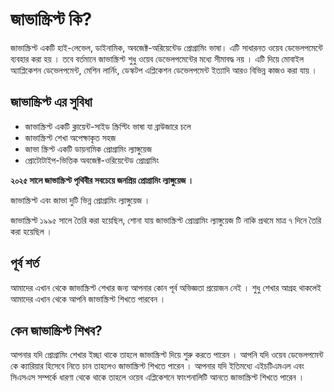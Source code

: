 # জাভাস্ক্রিপ্ট কি?

জাভাস্ক্রিপ্ট একটি হাই-লেভেল, ডাইনামিক, অবজেক্ট-অরিয়েন্টেড
প্রোগ্রামিং ভাষা। এটি সাধারনত ওয়েব ডেভেলপমেন্টে ব্যবহার করা হয় । তবে
বর্তমানে জাভাস্ক্রিপ্ট শুধু ওয়েব ডেভেলপমেন্টের মধ্যে সীমাবদ্ধ নয় ।
এটি দিয়ে মোবাইল অ্যাপ্লিকেশন ডেভেলপমেন্ট, মেশিন লার্নিং, ডেস্কটপ
এপ্লিকেশন ডেভেলপমেন্ট ইত্যাদি আরও বিভিন্ন কাজও করা যায় ।

## জাভাস্ক্রিপ্ট এর সুবিধা

- জাভাস্ক্রিপ্ট একটি ক্লায়েন্ট-সাইড স্ক্রিপ্টিং ভাষা যা ব্রাউজারে
  চলে
- জাভাস্ক্রিপ্ট শেখা অপেক্ষাকৃত সহজ
- জাভা স্ক্রিপ্ট একটি ডায়নামিক প্রোগ্রামিং ল্যাঙ্গুয়েজ
- প্রোটোটাইপ-ভিত্তিক অবজেক্ট-ওরিয়েন্টেড প্রোগ্রামিং

**২০২৫ সালে জাভাস্ক্রিপ্ট পৃথিবীর সবচেয়ে জনপ্রিয় প্রোগ্রামিং
ল্যাঙ্গুয়েজ ।**

জাভাস্ক্রিপ্ট এবং জাভা দুটি ভিন্ন প্রোগ্রামিং ল্যাঙ্গুয়েজ ।

জাভাস্ক্রিপ্ট ১৯৯৫ সালে তৈরি করা হয়েছিল, শোনা যায় জাভাস্ক্রিপ্ট
প্রোগ্রামিং ল্যাঙ্গুয়েজ টি নাকি প্রথমে মাত্র ৭ দিনে তৈরি করা
হয়েছিল ।

## পূর্ব শর্ত

আমাদের এখান থেকে জাভাস্ক্রিপ্ট শেখার জন্য আপনার কোন পূর্ব অভিজ্ঞতা
প্রয়োজন নেই । শুধু শেখার আগ্রহ থাকলেই আমাদের এখান থেকে আপনি
জাভাস্ক্রিপ্ট শিখতে পারবেন ।

## কেন জাভাস্ক্রিপ্ট শিখব?

আপনার যদি প্রোগ্রামিং শেখার ইচ্ছা থাকে তাহলে জাভাস্ক্রিপ্ট দিয়ে
শুরু করতে পারেন । আপনি যদি ওয়েব ডেভেলপমেন্ট কে ক্যারিয়ার হিসেবে
নিতে চান তাহলেও জাভাস্ক্রিপ্ট শিখতে পারেন । আপনার যদি ইতিমধ্যে
এইচটিএমএল এবং সিএসএস সম্পর্কে ধারণা থেকে থাকে তাহলে ওয়েব এপ্লিকেশনে
ফাংশনালিটি আনতে জাভাস্ক্রিপ্ট শিখতে পারেন ।
